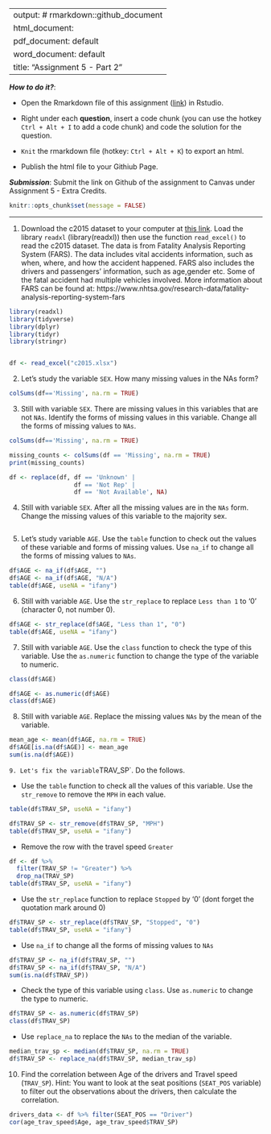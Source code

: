 
---
output: # rmarkdown::github_document
  html_document:
  pdf_document: default
  word_document: default
title: "Assignment 5 - Part 2"
---

***How to do it?***: 

- Open the Rmarkdown file of this assignment ([link](assignment5_part2.Rmd)) in Rstudio. 

- Right under each **question**, insert  a code chunk (you can use the hotkey `Ctrl + Alt + I` to add a code chunk) and code the solution for the question. 

- `Knit` the rmarkdown file (hotkey: `Ctrl + Alt + K`) to export an html.  

-  Publish the html file to your Githiub Page. 

***Submission***: Submit the link on Github of the assignment to Canvas under Assignment 5 - Extra Credits. 

```r
knitr::opts_chunk$set(message = FALSE)
```

-------

1. Download the c2015 dataset to your computer at [this link](../data/c2015.xlsx). Load the library `readxl` (library(readxl)) then use the function `read_excel()` to read the c2015 dataset.  The data is from Fatality Analysis Reporting System (FARS). The data includes vital accidents information, such as when, where, and how the accident happened. FARS also includes the drivers and passengers' information, such as age,gender etc.  Some of the fatal accident had multiple vehicles involved.  More information about FARS can be found at: https://www.nhtsa.gov/research-data/fatality-analysis-reporting-system-fars
```r
library(readxl)
library(tidyverse)
library(dplyr)
library(tidyr)
library(stringr)


df <- read_excel("c2015.xlsx")

```


2. Let's study the variable `SEX`. How many missing values in the NAs form? 
```r
colSums(df=='Missing', na.rm = TRUE)
```


3. Still with variable `SEX`. There are missing values in this variables that are not `NAs`. Identify the forms of missing values in this variable. Change all the forms of missing values to `NAs`. 
```r
colSums(df=='Missing', na.rm = TRUE)
```
```r
missing_counts <- colSums(df == 'Missing', na.rm = TRUE)
print(missing_counts)
```


```r
df <- replace(df, df == 'Unknown' |
                  df == 'Not Rep' |
                  df == 'Not Available', NA)
```



4. Still with variable `SEX`. After all the missing values are in the `NAs` form.  Change the missing values of this variable to the majority sex. 

```r
```


5. Let's study variable `AGE`. Use the `table` function to check out the values of these variable and forms of missing values. Use `na_if` to change all the forms of missing values to `NAs`. 

```r
df$AGE <- na_if(df$AGE, "")
df$AGE <- na_if(df$AGE, "N/A")
table(df$AGE, useNA = "ifany")

```


6. Still with variable `AGE`.  Use the `str_replace` to replace `Less than 1` to '0' (character 0, not number 0).

```r
df$AGE <- str_replace(df$AGE, "Less than 1", "0")
table(df$AGE, useNA = "ifany")
```


7. Still with variable `AGE`. Use the `class` function to check the type of this variable.  Use the `as.numeric` function to change the type of the variable to numeric.

```r
class(df$AGE)
```
```r
df$AGE <- as.numeric(df$AGE)
class(df$AGE)

```

8. Still with variable `AGE`. Replace the missing values `NAs` by the mean of the variable. 
```r
mean_age <- mean(df$AGE, na.rm = TRUE)
df$AGE[is.na(df$AGE)] <- mean_age
sum(is.na(df$AGE))
```


`
9. Let's fix the variable `TRAV_SP`. Do the follows.

- Use the `table` function to check all the values of this variable.  Use the `str_remove` to remove the `MPH` in each value.
```r
table(df$TRAV_SP, useNA = "ifany")
```
```r
df$TRAV_SP <- str_remove(df$TRAV_SP, "MPH")
table(df$TRAV_SP, useNA = "ifany")
```

- Remove the row with the travel speed `Greater`
```r
df <- df %>%
  filter(TRAV_SP != "Greater") %>%
  drop_na(TRAV_SP)
table(df$TRAV_SP, useNA = "ifany")
```

- Use the `str_replace` function to replace `Stopped` by '0' (dont forget the quotation mark around 0)
```r
df$TRAV_SP <- str_replace(df$TRAV_SP, "Stopped", "0")
table(df$TRAV_SP, useNA = "ifany")
```

- Use `na_if` to change all the forms of missing values to `NAs`
```r
df$TRAV_SP <- na_if(df$TRAV_SP, "")
df$TRAV_SP <- na_if(df$TRAV_SP, "N/A")
sum(is.na(df$TRAV_SP))
```

- Check the type of this variable using `class`. Use `as.numeric` to change the type to numeric.
```r
df$TRAV_SP <- as.numeric(df$TRAV_SP)
class(df$TRAV_SP)
```

- Use `replace_na` to replace the `NAs` to the median of the variable.
```r
median_trav_sp <- median(df$TRAV_SP, na.rm = TRUE)
df$TRAV_SP <- replace_na(df$TRAV_SP, median_trav_sp)
```


10. Find the correlation between Age of the drivers and Travel speed (`TRAV_SP`). Hint:  You want to look at the seat positions (`SEAT_POS` variable) to filter out the observations about the drivers, then calculate the correlation. 
```r
drivers_data <- df %>% filter(SEAT_POS == "Driver")
cor(age_trav_speed$Age, age_trav_speed$TRAV_SP)
```

